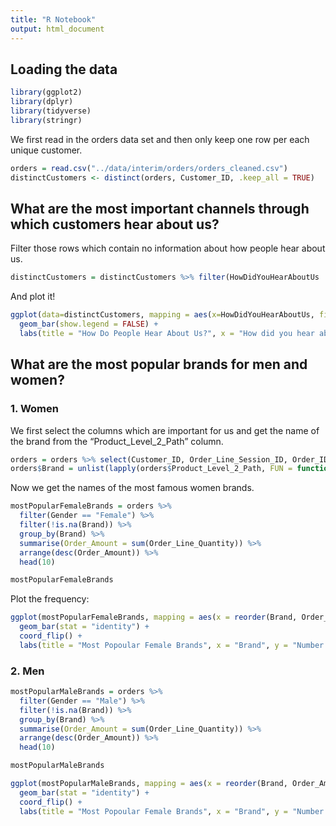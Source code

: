 ```yaml
---
title: "R Notebook"
output: html_document
--- 
```


## Loading the data 
```r
library(ggplot2)
library(dplyr)
library(tidyverse)
library(stringr)
```
We first read in the orders data set and then only keep one row per each unique customer.
```r
orders = read.csv("../data/interim/orders/orders_cleaned.csv")
distinctCustomers <- distinct(orders, Customer_ID, .keep_all = TRUE)
```
## What are the most important channels through which customers hear about us?
Filter those rows  which contain no information about how people hear about us.
```r
distinctCustomers = distinctCustomers %>% filter(HowDidYouHearAboutUs != "?")
```
And plot it!
```r
ggplot(data=distinctCustomers, mapping = aes(x=HowDidYouHearAboutUs, fill=HowDidYouHearAboutUs)) + 
  geom_bar(show.legend = FALSE) +
  labs(title = "How Do People Hear About Us?", x = "How did you hear about us", y = "Amount of Customers")
```

## What are the most popular brands for men and women?
### 1. Women
We first select the columns which are important for us and get the name of the brand from the "Product_Level_2_Path" column.
```r
orders = orders %>% select(Customer_ID, Order_Line_Session_ID, Order_ID, Customer_ID, Age, Gender, Product_Level_2_Path, Order_Status, Order_Line_Quantity)
orders$Brand = unlist(lapply(orders$Product_Level_2_Path, FUN = function(path){return(str_match(path, "\\/.*\\/.*\\/(.*)")[,2])}))
```
Now we get the names of the most famous women brands.
```r
mostPopularFemaleBrands = orders %>% 
  filter(Gender == "Female") %>%
  filter(!is.na(Brand)) %>%
  group_by(Brand) %>%
  summarise(Order_Amount = sum(Order_Line_Quantity)) %>%
  arrange(desc(Order_Amount)) %>%
  head(10)

mostPopularFemaleBrands
```
Plot the frequency:
```r
ggplot(mostPopularFemaleBrands, mapping = aes(x = reorder(Brand, Order_Amount), y = Order_Amount, fill = Brand)) + 
  geom_bar(stat = "identity") +
  coord_flip() +
  labs(title = "Most Popoular Female Brands", x = "Brand", y = "Number of Orders")
```

### 2. Men
```r
mostPopularMaleBrands = orders %>%
  filter(Gender == "Male") %>%
  filter(!is.na(Brand)) %>%
  group_by(Brand) %>%
  summarise(Order_Amount = sum(Order_Line_Quantity)) %>%
  arrange(desc(Order_Amount)) %>%
  head(10)

mostPopularMaleBrands
```

```r
ggplot(mostPopularMaleBrands, mapping = aes(x = reorder(Brand, Order_Amount), y = Order_Amount, fill = Brand)) + 
  geom_bar(stat = "identity") +
  coord_flip() +
  labs(title = "Most Popoular Female Brands", x = "Brand", y = "Number of Orders")
```






